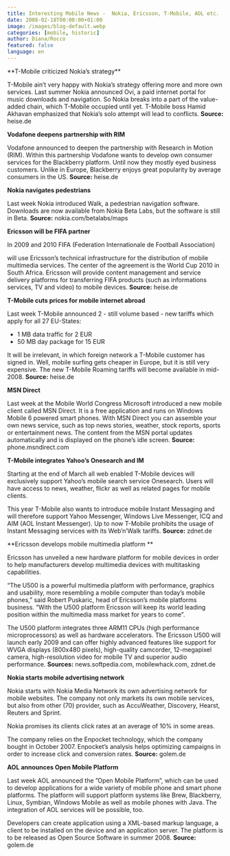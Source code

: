 ```yaml
---
title: Interesting Mobile News -  Nokia, Ericsson, T-Mobile, AOL etc.
date: 2008-02-18T00:00:00+01:00
image: /images/blog-default.webp
categories: [mobile, historic]
author: Diana/Rocco
featured: false
language: en
---
```


<div class="entry-content">
**T-Mobile criticized Nokia’s strategy** 

T-Mobile ain’t very happy with Nokia’s strategy offering more and more own services. Last summer Nokia announced Ovi, a paid internet portal for music downloads and navigation. So Nokia breaks into a part of the value-added chain, which T-Mobile occupied until yet. T-Mobile boss Hamid Akhavan emphasized that Nokia’s solo attempt will lead to conflicts.**Source:**  heise.de

**Vodafone deepens partnership with RIM** 

Vodafone announced to deepen the partnership with Research in Motion (RIM). Within this partnership Vodafone wants to develop own consumer services for the Blackberry platform. Until now they mostly eyed business customers. Unlike in Europe, Blackberry enjoys great popularity by average consumers in the US.**Source:**  heise.de

**Nokia navigates pedestrians** 

Last week Nokia introduced Walk, a pedestrian navigation software. Downloads are now available from Nokia Beta Labs, but the software is still in Beta.**Source:**  nokia.com/betalabs/maps

**Ericsson will be FIFA partner** 

In 2009 and 2010 FIFA (Federation Internationale de Football Association)

will use Ericsson’s technical infrastructure for the distribution of mobile multimedia services. The center of the agreement is the World Cup 2010 in South Africa. Ericsson will provide content management and service delivery platforms for transferring FIFA products (such as informations services, TV and video) to mobile devices.**Source:**  heise.de

**T-Mobile cuts prices for mobile internet abroad** 

Last week T-Mobile announced 2 - still volume based - new tariffs which apply for all 27 EU-States:<ul>	<li>1 MB data traffic for 2 EUR</li>	<li>50 MB day package for 15 EUR</li></ul>

It will be irrelevant, in which foreign network a T-Mobile customer has signed in. Well, mobile surfing gets cheaper in Europe, but it is still very expensive. The new T-Mobile Roaming tariffs will become available in mid-2008.**Source:**  heise.de

**MSN Direct** 

Last week at the Mobile World Congress Microsoft introduced a new mobile client called MSN Direct. It is a free application and runs on Windows Mobile 6 powered smart phones. With MSN Direct you can assemble your own  news service, such as top news stories, weather, stock reports, sports or entertainment news. The content from the MSN portal updates automatically and is displayed on the phone’s idle screen.**Source:**  phone.msndirect.com

**T-Mobile integrates Yahoo’s Onesearch and IM** 

Starting at the end of March all web enabled T-Mobile devices  will exclusively support Yahoo’s mobile search service Onesearch. Users will have access to news, weather, flickr as well as related pages for mobile clients.

This year T-Mobile also wants to introduce mobile Instant Messaging and will therefore support Yahoo Messenger, Windows Live Messenger, ICQ and AIM (AOL Instant Messenger). Up to now T-Mobile prohibits the usage of Instant Messaging services with its Web’n’Walk tariffs.**Source:**  zdnet.de

**Ericsson develops mobile multimedia platform ** 

Ericsson has unveiled a new hardware platform for mobile devices in order to help manufacturers develop multimedia devices with multitasking capabilities.

“The U500 is a powerful multimedia platform with performance, graphics and usability, more resembling a mobile computer than today’s mobile phones,” said Robert Puskaric, head of Ericsson’s mobile platforms business. “With the U500 platform Ericsson will keep its world leading position within the multimedia mass market for years to come”.

The U500 platform integrates three ARM11 CPUs (high performance microprocessors) as well as hardware accelerators. The Ericsson U500 will launch early 2009 and can offer highly advanced features like support for WVGA displays (800x480 pixels), high-quality camcorder, 12-megapixel camera, high-resolution video for mobile TV and superior audio performance.**Sources:**  news.softpedia.com, mobilewhack.com, zdnet.de

**Nokia starts mobile advertising network** 

Nokia starts with Nokia Media Network its own advertising network for mobile websites. The company not only markets its own mobile services, but also from other (70) provider, such as AccuWeather, Discovery, Hearst, Reuters and Sprint.

Nokia promises its clients click rates at an average of 10% in some areas.

The company relies on the Enpocket technology, which the company bought in October 2007. Enpocket’s analysis helps optimizing campaigns in order to increase click and conversion rates.**Source:**  golem.de

**AOL announces Open Mobile Platform** 

Last week AOL announced the ”Open Mobile Platform”, which can be used to develop applications for a wide variety of mobile phone and smart phone platforms. The platform will support platform systems like Brew, Blackberry, Linux, Symbian, Windows Mobile as well as mobile phones with Java. The integration of AOL services will be possible, too.

Developers can create application using a XML-based markup language, a client to be installed on the device and an application server. The platform is to be released as Open Source Software in summer 2008.**Source:**  golem.de
</div>

